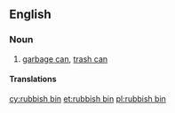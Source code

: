 {{also|rubbish-bin}}
==English==

===Noun===
{{en-noun}}

# {{lb|en|Australian|NZ|British}} [[garbage can]], [[trash can]]

====Translations====
{{trans-see|garbage can}}

[[cy:rubbish bin]]
[[et:rubbish bin]]
[[pl:rubbish bin]]